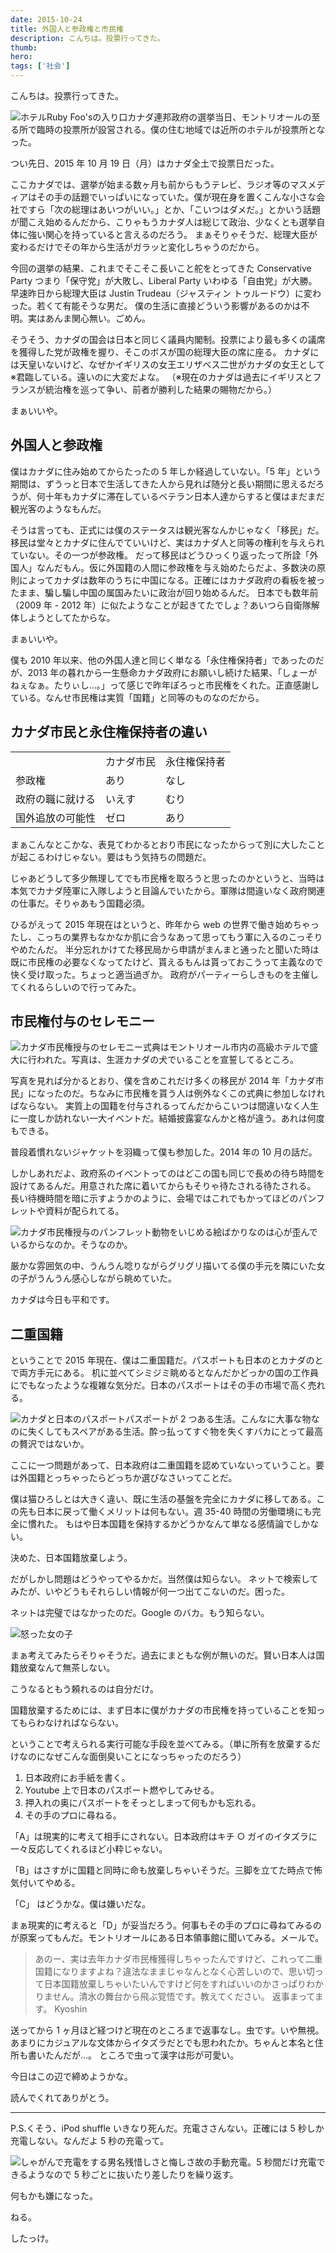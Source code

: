 ```yaml
---
date: 2015-10-24
title: 外国人と参政権と市民権
description: こんちは。投票行ってきた。
thumb:
hero:
tags: ['社会']
---
```


こんちは。投票行ってきた。

![ホテルRuby Foo'sの入り口](../../images/canada-right-to-vote/hotel.jpg)カナダ連邦政府の選挙当日、モントリオールの至る所で臨時の投票所が設営される。僕の住む地域では近所のホテルが投票所となった。

つい先日、2015 年 10 月 19 日（月）はカナダ全土で投票日だった。

ここカナダでは、選挙が始まる数ヶ月も前からもうテレビ、ラジオ等のマスメディアはその手の話題でいっぱいになっていた。僕が現在身を置くこんな小さな会社ですら「次の総理はあいつがいい。」とか、「こいつはダメだ。」とかいう話題が聞こえ始めるんだから、こりゃもうカナダ人は総じて政治、少なくとも選挙自体に強い関心を持っていると言えるのだろう。
まぁそりゃそうだ、総理大臣が変わるだけでその年から生活がガラッと変化しちゃうのだから。

今回の選挙の結果、これまでそこそこ長いこと舵をとってきた Conservative Party つまり「保守党」が大敗し、Liberal Party いわゆる「自由党」が大勝。早速昨日から総理大臣は Justin Trudeau（ジャスティン トゥルードウ）に変わった。若くて有能そうな男だ。
僕の生活に直接どういう影響があるのかは不明。実はあんま関心無い。ごめん。

そうそう、カナダの国会は日本と同じく議員内閣制。投票により最も多くの議席を獲得した党が政権を握り、そこのボスが国の総理大臣の席に座る。
カナダには天皇いないけど、なぜかイギリスの女王エリザベス二世がカナダの女王として※君臨している。遠いのに大変だよな。
（※現在のカナダは過去にイギリスとフランスが統治権を巡って争い、前者が勝利した結果の賜物だから。）

まぁいいや。

## 外国人と参政権

僕はカナダに住み始めてからたったの 5 年しか経過していない。「5 年」という期間は、ずうっと日本で生活してきた人から見れば随分と長い期間に思えるだろうが、何十年もカナダに滞在しているベテラン日本人達からすると僕はまだまだ観光客のようなもんだ。

そうは言っても、正式には僕のステータスは観光客なんかじゃなく「移民」だ。移民は堂々とカナダに住んでていいけど、実はカナダ人と同等の権利を与えられていない。その一つが参政権。
だって移民はどうひっくり返ったって所詮「外国人」なんだもん。仮に外国籍の人間に参政権を与え始めたらだよ、多数決の原則によってカナダは数年のうちに中国になる。正確にはカナダ政府の看板を被ったまま、騙し騙し中国の属国みたいに政治が回り始めるんだ。
日本でも数年前（2009 年 - 2012 年）に似たようなことが起きてたでしょ？あいつら自衛隊解体しようとしてたからな。

まぁいいや。

僕も 2010 年以来、他の外国人達と同じく単なる「永住権保持者」であったのだが、2013 年の暮れから一生懸命カナダ政府にお願いし続けた結果、「しょーがねぇなぁ。たりぃし…。」って感じで昨年ぽろっと市民権をくれた。正直感謝している。なんせ市民権は実質「国籍」と同等のものなのだから。

## カナダ市民と永住権保持者の違い

<table>

<tbody>

<tr>

<td> </td>

<td>カナダ市民</td>

<td>永住権保持者</td>

</tr>

<tr>

<td>参政権</td>

<td>あり</td>

<td>なし</td>

</tr>

<tr>

<td>政府の職に就ける</td>

<td>いえす</td>

<td>むり</td>

</tr>

<tr>

<td>国外追放の可能性</td>

<td>ゼロ</td>

<td>あり</td>

</tr>

</tbody>

</table>

まぁこんなとこかな、表見てわかるとおり市民になったからって別に大したことが起こるわけじゃない。要はもう気持ちの問題だ。

じゃあどうして多少無理してでも市民権を取ろうと思ったのかというと、当時は本気でカナダ陸軍に入隊しようと目論んでいたから。軍隊は間違いなく政府関連の仕事だ。そりゃあもう国籍必須。

ひるがえって 2015 年現在はというと、昨年から web の世界で働き始めちゃったし、こっちの業界もなかなか肌に合うなあって思ってもう軍に入るのこっそりやめたんだ。
半分忘れかけてた移民局から申請がまんまと通ったと聞いた時は既に市民権の必要なくなってたけど、貰えるもんは貰っておこうって主義なので快く受け取った。ちょっと適当過ぎか。
政府がパーティーらしきものを主催してくれるらしいので行ってみた。

## 市民権付与のセレモニー

![カナダ市民権授与のセレモニー](../../images/canada-right-to-vote/oath.jpg)式典はモントリオール市内の高級ホテルで盛大に行われた。写真は、生涯カナダの犬でいることを宣誓してるところ。

写真を見れば分かるとおり、僕を含めこれだけ多くの移民が 2014 年「カナダ市民」になったのだ。ちなみに市民権を貰う人は例外なくこの式典に参加しなければならない。
実質上の国籍を付与されるってんだからこいつは間違いなく人生に一度しか訪れない一大イベントだ。結婚披露宴なんかと格が違う。あれは何度もできる。

普段着慣れないジャケットを羽織って僕も参加した。2014 年の 10 月の話だ。

しかしあれだよ、政府系のイベントってのはどこの国も同じで長めの待ち時間を設けてあるんだ。用意された席に着いてからもそりゃ待たされる待たされる。
長い待機時間を暗に示すようかのように、会場ではこれでもかってほどのパンフレットや資料が配られてる。

![カナダ市民権授与のパンフレット](../../images/canada-right-to-vote/pamphlet.jpg)動物をいじめる絵ばかりなのは心が歪んでいるからなのか。そうなのか。

厳かな雰囲気の中、うんうん唸りながらグリグリ描いてる僕の手元を隣にいた女の子がうんうん感心しながら眺めていた。

カナダは今日も平和です。

## 二重国籍

ということで 2015 年現在、僕は二重国籍だ。パスポートも日本のとカナダのとで両方手元にある。
机に並べてシミジミ眺めるとなんだかどっかの国の工作員にでもなったような複雑な気分だ。日本のパスポートはその手の市場で高く売れる。

![カナダと日本のパスポート](../../images/canada-right-to-vote/passports.jpg)パスポートが 2 つある生活。こんなに大事な物なのに失くしてもスペアがある生活。酔っ払ってすぐ物を失くすバカにとって最高の贅沢ではないか。

ここに一つ問題があって、日本政府は二重国籍を認めていないっていうこと。要は外国籍とっちゃったらどっちか選びなさいってことだ。

僕は猫ひろしとは大きく違い、既に生活の基盤を完全にカナダに移してある。この先も日本に戻って働くメリットは何もない。週 35-40 時間の労働環境にも完全に慣れた。
もはや日本国籍を保持するかどうかなんて単なる感情論でしかない。

決めた、日本国籍放棄しよう。

だがしかし問題はどうやってやるかだ。当然僕は知らない。
ネットで検索してみたが、いやどうもそれらしい情報が何一つ出てこないのだ。困った。

ネットは完璧ではなかったのだ。Google のバカ。もう知らない。

![怒った女の子](../../images/canada-right-to-vote/baka.jpg)

まぁ考えてみたらそりゃそうだ。過去にまともな例が無いのだ。賢い日本人は国籍放棄なんて無茶しない。

こうなるともう頼れるのは自分だけ。

国籍放棄するためには、まず日本に僕がカナダの市民権を持っていることを知ってもらわなければならない。

ということで考えられる実行可能な手段を並べてみる。（単に所有を放棄するだけなのになぜこんな面倒臭いことになっちゃったのだろう）

1.  日本政府にお手紙を書く。
2.  Youtube 上で日本のパスポート燃やしてみせる。
3.  押入れの奥にパスポートをそっとしまって何もかも忘れる。
4.  その手のプロに尋ねる。

「A」は現実的に考えて相手にされない。日本政府はキチ ○ ガイのイタズラに一々反応してくれるほど小粋じゃない。

「B」はさすがに国籍と同時に命も放棄しちゃいそうだ。三脚を立てた時点で怖気付いてやめる。

「C」 はどうかな。僕は嫌いだな。

まぁ現実的に考えると「D」が妥当だろう。何事もその手のプロに尋ねてみるのが原案ってもんだ。モントリオールにある日本領事館に聞いてみる。メールで。

> あのー、実は去年カナダ市民権獲得しちゃったんですけど、これって二重国籍になりますよね？違法なままじゃなんとなく心苦しいので、思い切って日本国籍放棄しちゃいたいんですけど何をすればいいのかさっぱりわかりません。清水の舞台から飛ぶ覚悟です。教えてください。 返事まってます。 Kyoshin

送ってから 1 ヶ月ほど経つけど現在のところまで返事なし。虫です。いや無視。あまりにカジュアルな文体からイタズラだとでも思われたか。ちゃんと本名と住所も書いたんだが…。
ところで虫って漢字は形が可愛い。

今日はこの辺で締めようかな。

読んでくれてありがとう。

---

P.S.くそう、iPod shuffle いきなり死んだ。充電ささんない。正確には 5 秒しか充電しない。なんだよ 5 秒の充電って。

![しゃがんで充電をする男](../../images/canada-right-to-vote/ipod.jpg)名残惜しさと悔しさ故の手動充電。5 秒間だけ充電できるようなので 5 秒ごとに抜いたり差したりを繰り返す。

何もかも嫌になった。

ねる。

したっけ。
